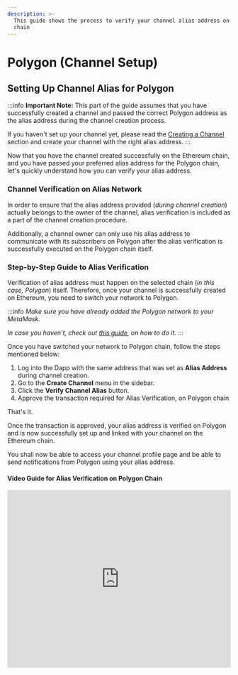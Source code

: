 ```yaml
---
description: >-
  This guide shows the process to verify your channel alias address on Polygon
  chain
---
```


# Polygon (Channel Setup)

## Setting Up Channel Alias for Polygon

:::info
**Important Note:** This part of the guide assumes that you have successfully created a channel and passed the correct Polygon address as the alias address during the channel creation process.

If you haven't set up your channel yet, please read the [Creating a Channel](../../creating-a-channel/ "mention") section and create your channel with the right alias address.
:::

Now that you have the channel created successfully on the Ethereum chain, and you have passed your preferred alias address for the Polygon chain, let's quickly understand how you can verify your alias address.&#x20;

### Channel Verification on Alias Network

In order to ensure that the alias address provided (_during channel creation_) actually belongs to the owner of the channel, alias verification is included as a part of the channel creation procedure.

Additionally, a channel owner can only use his alias address to communicate with its subscribers on Polygon after the alias verification is successfully executed on the Polygon chain itself.

### Step-by-Step Guide to Alias Verification

Verification of alias address must happen on the selected chain (_in this case, Polygon_) itself. Therefore, once your channel is successfully created on Ethereum, you need to switch your network to Polygon.

:::info
_Make sure you have already added the Polygon network to your MetaMask._&#x20;

_In case you haven’t, check out_ [_this guide_](https://docs.polygon.technology/docs/develop/metamask/config-polygon-on-metamask/#polygon-scan)_, on how to do it._
:::

Once you have switched your network to Polygon chain, follow the steps mentioned below:

1. Log into the Dapp with the same address that was set as **Alias Address** during channel creation.
2. Go to the **Create Channel** menu in the sidebar.
3. Click the **Verify Channel Alias** button.
4. Approve the transaction required for Alias Verification, on Polygon chain

That's it.&#x20;

Once the transaction is approved, your alias address is verified on Polygon and is now successfully set up and linked with your channel on the Ethereum chain.&#x20;

You shall now be able to access your channel profile page and be able to send notifications from Polygon using your alias address.

#### **Video Guide for Alias Verification on Polygon Chain**

<iframe width="100%" height="400px" src="https://www.loom.com/embed/43c6b7d000b64dbbba2cd7a0165c5041" frameborder="0" webkitallowfullscreen mozallowfullscreen allowfullscreen></iframe>


